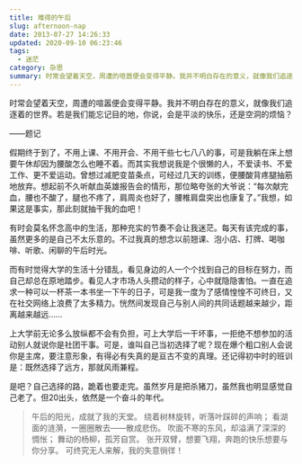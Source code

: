 ```yaml
---
title: 难得的午后
slug: afternoon-nap
date: 2013-07-27 14:26:33
updated: 2020-09-10 06:23:46
tags:
  - 迷茫
category: 杂思
summary: 时常会望着天空，周遭的喧嚣便会变得平静。我并不明白存在的意义，就像我们追逐着的世界。若是我们能忘记目的地，你说，会是平淡的快乐，还是空洞的烦恼？
---
```


时常会望着天空，周遭的喧嚣便会变得平静。我并不明白存在的意义，就像我们追逐着的世界。若是我们能忘记目的地，你说，会是平淡的快乐，还是空洞的烦恼？

——题记

假期终于到了，不用上课、不用开会、不用干些七七八八的事，可是我躺在床上想要午休却因为腰酸怎么也睡不着。而其实我想说我是个很懒的人，不爱读书、不爱工作、更不爱运动。曾想过减肥变苗条点，可经过几天的训练，便腰酸背疼腿抽筋地放弃。想起前不久听献血英雄报告会的情形，那位略夸张的大爷说：“每次献完血，腰也不酸了，腿也不疼了，肩周炎也好了，腰椎肩盘突出也康复了。”我想，如果这是事实，那此刻就抽干我的血吧！

有时会莫名怀念高中的生活，那种充实的节奏不会让我迷茫。每天有该完成的事，虽然更多的是自己不太乐意的。不过我真的想念以前翘课、泡小店、打牌、喝咖啡、听歌、闲聊的午后时光。

而有时觉得大学的生活十分错乱，看见身边的人一个个找到自己的目标在努力，而自己却总在原地踏步。看见人才市场人头攒动的样子，心中就隐隐害怕。一直在追求一种可以一杯茶一本书坐一下午的日子，可是我一度为了感情惶惶不可终日，又在社交网络上浪费了太多精力。恍然间发现自己与别人间的共同话题越来越少，距离越来越远……

上大学前无论多么放纵都不会有负担，可上大学后一干坏事，一拒绝不想参加的活动别人就说你是社团干事。可是，谁叫自己当初选择了呢？现在爆个粗口别人会说你是主席，要注意形象，有得必有失真的是亘古不变的真理。还记得初中时的班训是：既然选择了远方，那就风雨兼程。

是吧？自己选择的路，跪着也要走完。虽然岁月是把杀猪刀，虽然我也明显感觉自己老了。但20出头，依然是一个奋斗的年代。

> 午后的阳光，成就了我的天堂。
> 绕着树林旋转，听落叶踩碎的声响；
> 看湖面的涟漪，一圈圈散去——散成悲伤。
> 吹面不寒的东风，却溢满了深深的惆怅；
> 舞动的杨柳，孤芳自赏。
> 张开双臂，想要飞翔，奔跑的快乐想要与你分享。
> 可终究无人来解，我的失意徜徉！

